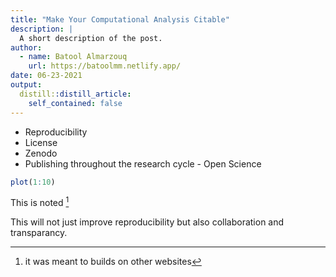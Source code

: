 ```yaml
---
title: "Make Your Computational Analysis Citable"
description: |
  A short description of the post.
author:
  - name: Batool Almarzouq
    url: https://batoolmm.netlify.app/
date: 06-23-2021
output:
  distill::distill_article:
    self_contained: false
---
```



- Reproducibility 
- License 
- Zenodo
- Publishing throughout the research cycle - Open Science

```r
plot(1:10)
```
This is noted [^key]

<aside>
This will not just improve reproducibility but also collaboration and transparancy. 
</aside>



[^key]: it was meant to builds on other websites 



